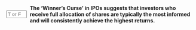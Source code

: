 ::: {.question-block}

<form onsubmit="event.preventDefault(); checkAnswerBox('q95','F')" style="display: flex; align-items: center; gap: 8px;">
<input type="text" id="q95" name="q95" maxlength="1" placeholder="T or F"
         style="width: 55px;" data-correct-answer="F" /> <label for="q95"><strong>The 'Winner's Curse' in IPOs suggests that investors who receive full allocation of shares are typically the most informed and will consistently achieve the highest returns.</strong></label>
</form>

<div id="feedback-q95" class="feedback" data-status="" style="display:none;">
The sentence is FALSE: The 'Winner's Curse' indicates that investors who receive full allocation often do so because demand from others was low, implying they may have overestimated the value of the shares, leading to poorer performance.
</div>
:::
